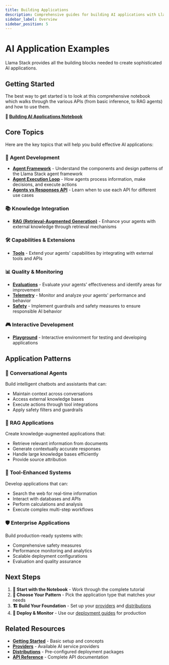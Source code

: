 ```yaml
---
title: Building Applications
description: Comprehensive guides for building AI applications with Llama Stack
sidebar_label: Overview
sidebar_position: 5
---
```


# AI Application Examples

Llama Stack provides all the building blocks needed to create sophisticated AI applications.

## Getting Started

The best way to get started is to look at this comprehensive notebook which walks through the various APIs (from basic inference, to RAG agents) and how to use them.

**📓 [Building AI Applications Notebook](https://github.com/meta-llama/llama-stack/blob/main/docs/getting_started.ipynb)**

## Core Topics

Here are the key topics that will help you build effective AI applications:

### 🤖 **Agent Development**
- **[Agent Framework](./agent)** - Understand the components and design patterns of the Llama Stack agent framework
- **[Agent Execution Loop](./agent-execution-loop)** - How agents process information, make decisions, and execute actions
- **[Agents vs Responses API](./responses-vs-agents)** - Learn when to use each API for different use cases

### 📚 **Knowledge Integration**
- **[RAG (Retrieval-Augmented Generation)](./rag)** - Enhance your agents with external knowledge through retrieval mechanisms

### 🛠️ **Capabilities & Extensions**
- **[Tools](./tools)** - Extend your agents' capabilities by integrating with external tools and APIs

### 📊 **Quality & Monitoring**
- **[Evaluations](./evals)** - Evaluate your agents' effectiveness and identify areas for improvement
- **[Telemetry](./telemetry)** - Monitor and analyze your agents' performance and behavior
- **[Safety](./safety)** - Implement guardrails and safety measures to ensure responsible AI behavior

### 🎮 **Interactive Development**
- **[Playground](./playground)** - Interactive environment for testing and developing applications

## Application Patterns

### 🤖 **Conversational Agents**
Build intelligent chatbots and assistants that can:
- Maintain context across conversations
- Access external knowledge bases
- Execute actions through tool integrations
- Apply safety filters and guardrails

### 📖 **RAG Applications**
Create knowledge-augmented applications that:
- Retrieve relevant information from documents
- Generate contextually accurate responses
- Handle large knowledge bases efficiently
- Provide source attribution

### 🔧 **Tool-Enhanced Systems**
Develop applications that can:
- Search the web for real-time information
- Interact with databases and APIs
- Perform calculations and analysis
- Execute complex multi-step workflows

### 🛡️ **Enterprise Applications**
Build production-ready systems with:
- Comprehensive safety measures
- Performance monitoring and analytics
- Scalable deployment configurations
- Evaluation and quality assurance

## Next Steps

1. **📖 Start with the Notebook** - Work through the complete tutorial
2. **🎯 Choose Your Pattern** - Pick the application type that matches your needs
3. **🏗️ Build Your Foundation** - Set up your [providers](/docs/providers/) and [distributions](/docs/distributions/)
4. **🚀 Deploy & Monitor** - Use our [deployment guides](/docs/deploying/) for production

## Related Resources

- **[Getting Started](/docs/getting-started/)** - Basic setup and concepts
- **[Providers](/docs/providers/)** - Available AI service providers
- **[Distributions](/docs/distributions/)** - Pre-configured deployment packages
- **[API Reference](/docs/api/)** - Complete API documentation